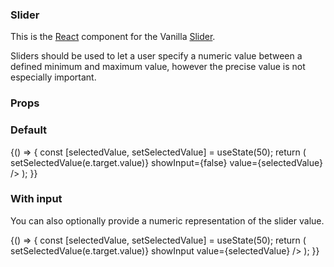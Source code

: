 
<Meta title="Slider" component={Slider} decorators={[withKnobs]} />

### Slider

This is the [React](https://reactjs.org/) component for the Vanilla [Slider](https://vanillaframework.io/docs/patterns/slider).

Sliders should be used to let a user specify a numeric value between a defined
minimum and maximum value, however the precise value is not especially important.

### Props

<Props of={Slider} />

### Default

<Preview>
  <Story name="Default">
    {() => {
      const [selectedValue, setSelectedValue] = useState(50);
      return (
        <Slider
          disabled={boolean("Disabled", false)}
          label={text("Label", "Volume")}
          max={number("Max", 100)}
          min={number("Min", 0)}
          onChange={(e) => setSelectedValue(e.target.value)}
          showInput={false}
          value={selectedValue}
        />
      );
    }}
  </Story>
</Preview>

### With input

You can also optionally provide a numeric representation of the slider value.

<Preview>
  <Story name="With input">
    {() => {
      const [selectedValue, setSelectedValue] = useState(50);
      return (
        <Slider
          disabled={boolean("Disabled", false)}
          inputDisabled={boolean("Input disabled", false)}
          label={text("Label", "Volume")}
          max={number("Max", 100)}
          min={number("Min", 0)}
          onChange={(e) => setSelectedValue(e.target.value)}
          showInput
          value={selectedValue}
        />
      );
    }}
  </Story>
</Preview>
